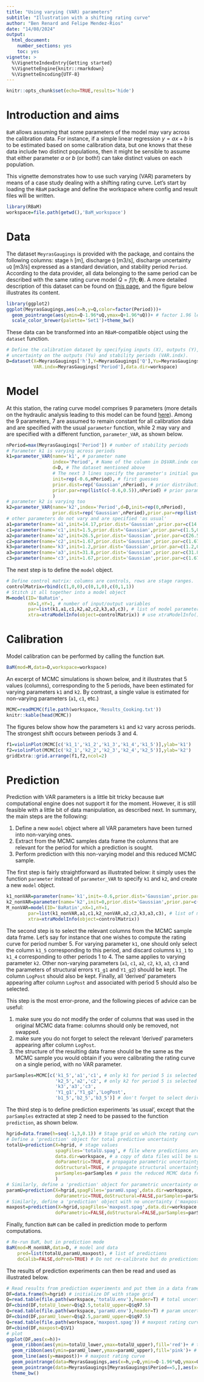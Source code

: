 ---
title: "Using varying (VAR) parameters"
subtitle: "Illustration with a shifting rating curve"
author: "Ben Renard and Felipe Mendez-Rios"
date: "14/08/2024"
output: 
  html_document: 
    number_sections: yes
    toc: yes
vignette: >
  %\VignetteIndexEntry{Getting started}
  %\VignetteEngine{knitr::rmarkdown}
  %\VignetteEncoding{UTF-8}
---

```{r setup, include=FALSE}
knitr::opts_chunk$set(echo=TRUE,results='hide')
```
# Introduction and aims

`BaM` allows assuming that some parameters of the model may vary across the calibration data. For instance, if a simple linear regression $y=ax+b$ is to be estimated based on some calibration data, but one knows that these data include two distinct populations, then it might be sensible to assume that either parameter $a$ or $b$ (or both!) can take distinct values on each population. 

This vignette demonstrates how to use such varying (VAR) parameters by means of a case study dealing with a shifting rating curve. Let's start by loading the `RBaM` package and define the workspace where config and result files will be written.

```{r}
library(RBaM)
workspace=file.path(getwd(),'BaM_workspace')
```

# Data

The dataset `MeyrasGaugings` is provided with the package, and contains the following columns: stage `h` [m], discharge `Q` [m3/s], discharge uncertainty `uQ` [m3/s] expressed as a standard deviation, and stability period `Period`. According to the data provider, all data belonging to the same period can be described with the same rating curve model $Q=f(h;\boldsymbol{\theta})$. A more detailed description of this dataset can be found on [this page](https://baratin-tools.github.io/en/doc/case/ardeche-meyras/), and the figure below illustrates its content.

```{r}
library(ggplot2)
ggplot(MeyrasGaugings,aes(x=h,y=Q,color=factor(Period)))+
  geom_pointrange(aes(ymin=Q-1.96*uQ,ymax=Q+1.96*uQ))+ # factor 1.96 leads to a 95% uncertainty interval
  scale_color_brewer(palette='Set1')+theme_bw()
```

These data can be transformed into an `RBaM`-compatible object using the `dataset` function.

```{r}
# Define the calibration dataset by specifying inputs (X), outputs (Y), 
# uncertainty on the outputs (Yu) and stability periods (VAR.indx).
D=dataset(X=MeyrasGaugings['h'],Y=MeyrasGaugings['Q'],Yu=MeyrasGaugings['uQ'],
          VAR.indx=MeyrasGaugings['Period'],data.dir=workspace)
```

# Model

At this station, the rating curve model comprises 9 parameters (more details on the hydraulic analysis leading to this model can be found [here](https://baratin-tools.github.io/en/doc/case/ardeche-meyras/)). Among the 9 parameters, 7 are assumed to remain constant for all calibration data and are specified with the usual `parameter` function, while 2 may vary and are specified with a different function, `parameter_VAR`, as shown below. 

```{r}
nPeriod=max(MeyrasGaugings['Period']) # number of stability periods
# Parameter k1 is varying across periods
k1=parameter_VAR(name='k1', # parameter name
                 index='Period', # Name of the column in D$VAR.indx containing the priod index
                 d=D, # The dataset mentioned above
                 # The next 3 lines specify the parameter's initial guess and prior FOR EACH of the 5 PERIODS  
                 init=rep(-0.6,nPeriod), # first guesses
                 prior.dist=rep('Gaussian',nPeriod), # prior distributions
                 prior.par=rep(list(c(-0.6,0.5)),nPeriod) # prior parameters
                 )
# parameter k2 is varying too
k2=parameter_VAR(name='k2',index='Period',d=D,init=rep(0,nPeriod),
                 prior.dist=rep('Gaussian',nPeriod),prior.par=rep(list(c(0,0.5)),nPeriod))
# other parameters do not vary and are specified 'as usual'
a1=parameter(name='a1',init=14.17,prior.dist='Gaussian',prior.par=c(14.17,3.65))
c1=parameter(name='c1',init=1.5,prior.dist='Gaussian',prior.par=c(1.5,0.025))
a2=parameter(name='a2',init=26.5,prior.dist='Gaussian',prior.par=c(26.5,8.4))
c2=parameter(name='c2',init=1.67,prior.dist='Gaussian',prior.par=c(1.67,0.025))
k3=parameter(name='k3',init=1.2,prior.dist='Gaussian',prior.par=c(1.2,0.2))
a3=parameter(name='a3',init=31.8,prior.dist='Gaussian',prior.par=c(31.8,10.9))
c3=parameter(name='c3',init=1.67,prior.dist='Gaussian',prior.par=c(1.67,0.025))
```

The next step is to define the `model` object.

```{r}
# Define control matrix: columns are controls, rows are stage ranges.
controlMatrix=rbind(c(1,0,0),c(0,1,0),c(0,1,1))
# Stitch it all together into a model object
M=model(ID='BaRatin',
        nX=1,nY=1, # number of input/output variables
        par=list(k1,a1,c1,k2,a2,c2,k3,a3,c3), # list of model parameters
        xtra=xtraModelInfo(object=controlMatrix)) # use xtraModelInfo() to pass the control matrix
```

# Calibration

Model calibration can be performed by calling the function `BaM`.

```{r,results='asis'}
BaM(mod=M,data=D,workspace=workspace)
```

An excerpt of MCMC simulations is shown below, and it illustrates that 5 values (columns), corresponding to the 5 periods, have been estimated for varying parameters `k1` and `k2`. By contrast, a single value is estimated for non-varying parameters (`a1`, `c1`, etc.)

```{r,results='asis'}
MCMC=readMCMC(file.path(workspace,'Results_Cooking.txt'))
knitr::kable(head(MCMC))
```

The figures below show how the parameters `k1` and `k2` vary across periods. The strongest shift occurs between periods 3 and 4. 

```{r,results='asis'}
f1=violinPlot(MCMC[c('k1_1','k1_2','k1_3','k1_4','k1_5')],ylab='k1')
f2=violinPlot(MCMC[c('k2_1','k2_2','k2_3','k2_4','k2_5')],ylab='k2')
gridExtra::grid.arrange(f1,f2,ncol=2)
```

# Prediction

Prediction with VAR parameters is a little bit tricky because `BaM` computational engine does not support it for the moment. However, it is still feasible with a little bit of data manipulation, as described next. In summary, the main steps are the following:

1. Define a new `model` object where all VAR parameters have been turned into non-varying ones.
2. Extract from the MCMC samples data frame the columns that are relevant for the period for which a prediction is sought.
3. Perform prediction with this non-varying model and this reduced MCMC sample.

The first step is fairly straightforward as illustrated below: it simply uses the function `parameter` instead of `parameter_VAR` to specify `k1` and `k2`, and create a new `model` object.

```{r,results='asis'}
k1_nonVAR=parameter(name='k1',init=-0.6,prior.dist='Gaussian',prior.par=c(-0.6,0.5))
k2_nonVAR=parameter(name='k2',init=0,prior.dist='Gaussian',prior.par=c(0,0.5))
M_nonVAR=model(ID='BaRatin',nX=1,nY=1,
        par=list(k1_nonVAR,a1,c1,k2_nonVAR,a2,c2,k3,a3,c3), # list of model parameters
        xtra=xtraModelInfo(object=controlMatrix))
```

The second step is to select the relevant columns from the MCMC sample data frame. Let's say for instance that one wishes to compute the rating curve for period number 5. For varying parameter `k1`, one should only select the column `k1_5` corresponding to this period, and discard columns `k1_1` to `k1_4` corresponding to other periods 1 to 4. The same applies to varying parameter `k2`. Other non-varying parameters (`a1`, `c1`, `a2`, `c2`, `k3`, `a3`, `c3` and the parameters of structural errors `Y1_g1` and `Y1_g2`) should be kept. The column `LogPost` should also be kept. Finally, all 'derived' parameters appearing after column `LogPost` and associated with period 5 should also be selected.

This step is the most error-prone, and the following pieces of advice can be useful: 

1. make sure you do not modify the order of columns that was used in the original MCMC data frame: columns should only be removed, not swapped.
2. make sure you do not forget to select the relevant 'derived' parameters appearing after column `LogPost`.
3. the structure of the resulting data frame should be the same as the MCMC sample you would obtain if you were calibrating the rating curve on a single period, with no VAR parameter.

```{r,results='asis'}
parSamples=MCMC[c('k1_5','a1','c1', # only k1 for period 5 is selected
                  'k2_5','a2','c2', # only k2 for period 5 is selected
                  'k3','a3','c3',
                  'Y1_g1','Y1_g2','LogPost',
                  'b1_5','b2_5','b3_5')] # don't forget to select derived parameters for period 5 as well
```

The third step is to define prediction experiments 'as usual', except that the `parSamples` extracted at step 2 need to be passed to the function `prediction`, as shown below.

```{r,results='asis'}
hgrid=data.frame(h=seq(-1,3,0.1)) # Stage grid on which the rating curve is computed
# Define a 'prediction' object for total predictive uncertainty
totalU=prediction(X=hgrid, # stage values
                  spagFiles='totalU.spag', # file where predictions are saved
                  data.dir=workspace, # a copy of data files will be saved here
                  doParametric=TRUE, # propagate parametric uncertainty, i.e. MCMC samples?
                  doStructural=TRUE, # propagate structural uncertainty ?
                  parSamples=parSamples # pass the reduced MCMC data frame to use for this prediction
                  )
# Similarly, define a 'prediction' object for parametric uncertainty only (doStructural=FALSE)
paramU=prediction(X=hgrid,spagFiles='paramU.spag',data.dir=workspace,
                  doParametric=TRUE,doStructural=FALSE,parSamples=parSamples)
# Similarly, define a 'prediction' object with no uncertainty ('maxpost' rating curve using the parameter vector that maximizes the posterior
maxpost=prediction(X=hgrid,spagFiles='maxpost.spag',data.dir=workspace,
                  doParametric=FALSE,doStructural=FALSE,parSamples=parSamples)
```

Finally, function `BaM` can be called in prediction mode to perform computations.

```{r,results='asis'}
# Re-run BaM, but in prediction mode
BaM(mod=M_nonVAR,data=D, # model and data
    pred=list(totalU,paramU,maxpost), # list of predictions
    doCalib=FALSE,doPred=TRUE) # Do not re-calibrate but do predictions
```

The results of prediction experiments can then be read and used as illustrated below.

```{r,results='asis'}
# Read results from prediction experiments and put them in a data frame DF
DF=data.frame(h=hgrid) # initialize DF with stage grid
Q=read.table(file.path(workspace,'totalU.env'),header=T) # total uncertainty
DF=cbind(DF,totalU_lower=Q$q2.5,totalU_upper=Q$q97.5)
Q=read.table(file.path(workspace,'paramU.env'),header=T) # param uncertainty
DF=cbind(DF,paramU_lower=Q$q2.5,paramU_upper=Q$q97.5)
Q=read.table(file.path(workspace,'maxpost.spag')) # maxpost rating curve
DF=cbind(DF,maxpost=Q$V1)
# plot 
ggplot(DF,aes(x=h))+
  geom_ribbon(aes(ymin=totalU_lower,ymax=totalU_upper),fill='red')+ # total uncertainty
  geom_ribbon(aes(ymin=paramU_lower,ymax=paramU_upper),fill='pink')+ # param. uncertainty
  geom_line(aes(y=maxpost))+ # maxpost rating curve
  geom_pointrange(data=MeyrasGaugings,aes(x=h,y=Q,ymin=Q-1.96*uQ,ymax=Q+1.96*uQ),color='grey')+ # all gaugings
  geom_pointrange(data=MeyrasGaugings[MeyrasGaugings$Period==5,],aes(x=h,y=Q,ymin=Q-1.96*uQ,ymax=Q+1.96*uQ),color='orange')+ # gaugings from period 5
  theme_bw()
```
